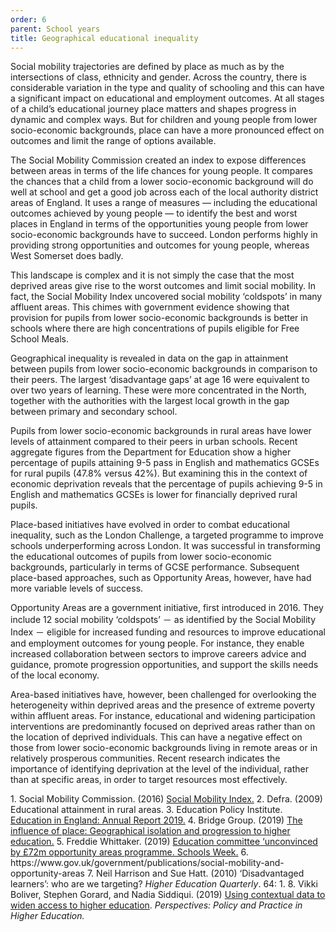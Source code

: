```yaml
---
order: 6
parent: School years
title: Geographical educational inequality
---
```



Social mobility trajectories are defined by place as much as by the
intersections of class, ethnicity and gender. Across the country, there is
considerable variation in the type and quality of schooling and this can have a
significant impact on educational and employment outcomes. At all stages of a
child’s educational journey place matters and shapes progress in dynamic and
complex ways. But for children and young people from lower socio-economic
backgrounds, place can have a more pronounced effect on outcomes and limit the
range of options available.

<ResearchImage imageName="geographical-educational-inequality-1.jpg" />

The Social Mobility Commission created an index to expose differences between
areas in terms of the life chances for young people.<FootnoteLink text="1"/> It
compares the chances that a child from a lower socio-economic background will do
well at school and get a good job across each of the local authority district
areas of England. It uses a range of measures — including the educational
outcomes achieved by young people — to identify the best and worst places in
England in terms of the opportunities young people from lower socio-economic
backgrounds have to succeed. London performs highly in providing strong
opportunities and outcomes for young people, whereas West Somerset does badly.

<div>
  This landscape is complex and it is not simply the case that the most deprived
  areas give rise to the worst outcomes and limit social mobility. In fact, the
  Social Mobility Index uncovered social mobility ‘coldspots’ in many affluent
  areas. This chimes with government evidence showing that provision for pupils
  from lower socio-economic backgrounds is better in schools where there are
  high concentrations of pupils eligible for Free School Meals.<FootnoteLink
  text="2"/> 

  Geographical inequality is revealed in data on the gap in attainment between
  pupils from lower socio-economic backgrounds in comparison to their peers. The
  largest ‘disadvantage gaps’ at age 16 were equivalent to over two years of
  learning. These were more concentrated in the North, together with the
  authorities with the largest local growth in the gap between primary and
  secondary school.<FootnoteLink text="3"/>
</div>

<ResearchImage imageName="geographical-educational-inequality-2.jpg" />

Pupils from lower socio-economic backgrounds in rural areas have lower levels of
attainment compared to their peers in urban schools. Recent aggregate figures
from the Department for Education show a higher percentage of pupils attaining
9-5 pass in English and mathematics GCSEs for rural pupils (47.8% versus 42%).
But examining this in the context of economic deprivation reveals that the
percentage of pupils achieving 9-5 in English and mathematics GCSEs is lower for
financially deprived rural pupils.<FootnoteLink text="4"/> 

<div> 
  Place-based initiatives have evolved in order to combat educational
  inequality, such as the London Challenge, a targeted programme to improve
  schools underperforming across London. It was successful in transforming the
  educational outcomes of pupils from lower socio-economic backgrounds,
  particularly in terms of GCSE performance. Subsequent place-based approaches,
  such as Opportunity Areas, however, have had more variable levels of
  success.<FootnoteLink text="5"/> 

  Opportunity Areas are a government initiative, first introduced in 2016. They
  include 12 social mobility ‘coldspots’ － as identified by the Social Mobility
  Index － eligible for increased funding and resources to improve educational
  and employment outcomes for young people.<FootnoteLink text="6"/> For
  instance, they enable increased collaboration between sectors to improve
  careers advice and guidance, promote progression opportunities, and support
  the skills needs of the local economy.
</div>

Area-based initiatives have, however, been challenged for overlooking the
heterogeneity within deprived areas and the presence of extreme poverty within
affluent areas.<FootnoteLink text="7"/> For instance, educational and widening
participation interventions are predominantly focused on deprived areas rather
than on the location of deprived individuals. This can have a negative effect on
those from lower socio-economic backgrounds living in remote areas or in
relatively prosperous communities. Recent research indicates the importance of
identifying deprivation at the level of the individual, rather than at specific
areas, in order to target resources most effectively.<FootnoteLink text="8"/>

<Footnotes>
  1. Social Mobility Commission. (2016) <a
  href="https://assets.publishing.service.gov.uk/government/uploads/system/uploads/attachment_data/file/496103/Social_Mobility_Index.pdf">Social
  Mobility Index.</a>
  2. Defra. (2009) Educational attainment in rural areas.
  3. Education Policy Institute. <a
  href="https://epi.org.uk/wp-content/uploads/2019/07/EPI-Annual-Report-2019.pdf">Education
  in England: Annual Report 2019.</a>
  4. Bridge Group. (2019) <a
  href="https://static1.squarespace.com/static/5c18e090b40b9d6b43b093d8/t/5cd18079a4222f1605844f9e/1557233790624/01+Research+2019+Inequality+geography.pdf">The
  influence of place: Geographical isolation and progression to higher education.</a>
  5. Freddie Whittaker. (2019) <a
  href="https://schoolsweek.co.uk/education-committee-unconvinced-by-72m-opportunity-areas-programme/">Education
  committee ‘unconvinced by £72m opportunity areas programme. Schools Week.</a>
  6. https://www.gov.uk/government/publications/social-mobility-and-opportunity-areas
  7. Neil Harrison and Sue Hatt. (2010) ‘Disadvantaged learners’: who are we
  targeting? <i>Higher Education Quarterly</i>. 64: 1.
  8. Vikki Boliver, Stephen Gorard, and Nadia Siddiqui. (2019) <a
  href="https://www.tandfonline.com/doi/full/10.1080/13603108.2019.1678076">Using
  contextual data to widen access to higher education</a>. <i>Perspectives:
  Policy and Practice in Higher Education.</i>
</Footnotes>
